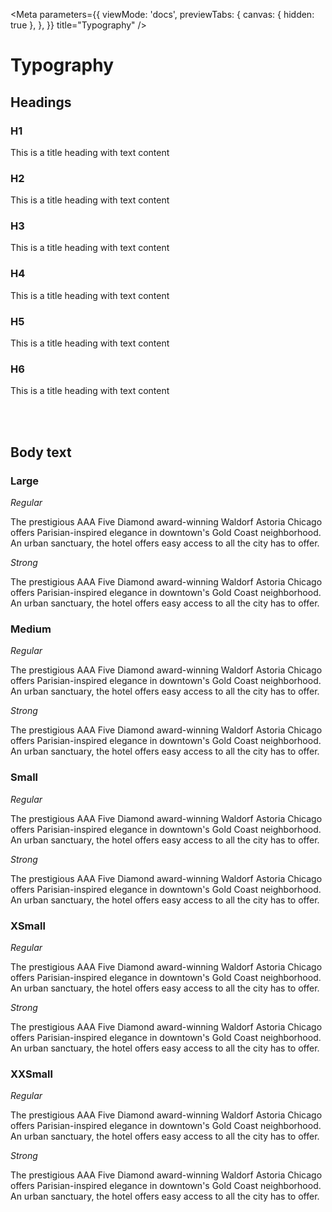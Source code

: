 
<Meta
  parameters={{
    viewMode: 'docs',
    previewTabs: {
      canvas: { hidden: true },
    },
  }}
  title="Typography"
/>

<PageTitle src="postcss/vars" title="Typography" />

# Typography

## Headings

### H1

<Heading tag="h1">This is a title heading with text content</Heading>

### H2

<Heading tag="h2">This is a title heading with text content</Heading>

### H3

<Heading tag="h3">This is a title heading with text content</Heading>

### H4

<Heading tag="h4">This is a title heading with text content</Heading>

### H5

<Heading tag="h5">This is a title heading with text content</Heading>

### H6

<Heading tag="h6">This is a title heading with text content</Heading>

<br />
<br />

## Body text

### Large

_Regular_

<Paragraph size="large">
  The prestigious AAA Five Diamond award-winning Waldorf Astoria Chicago offers
  Parisian-inspired elegance in downtown's Gold Coast neighborhood. An urban
  sanctuary, the hotel offers easy access to all the city has to offer.
</Paragraph>

_Strong_

<Paragraph size="large" fontWeight="semibold">
  The prestigious AAA Five Diamond award-winning Waldorf Astoria Chicago offers
  Parisian-inspired elegance in downtown's Gold Coast neighborhood. An urban
  sanctuary, the hotel offers easy access to all the city has to offer.
</Paragraph>

### Medium

_Regular_

<Paragraph size="medium">
  The prestigious AAA Five Diamond award-winning Waldorf Astoria Chicago offers
  Parisian-inspired elegance in downtown's Gold Coast neighborhood. An urban
  sanctuary, the hotel offers easy access to all the city has to offer.
</Paragraph>

_Strong_

<Paragraph size="medium" fontWeight="semibold">
  The prestigious AAA Five Diamond award-winning Waldorf Astoria Chicago offers
  Parisian-inspired elegance in downtown's Gold Coast neighborhood. An urban
  sanctuary, the hotel offers easy access to all the city has to offer.
</Paragraph>

### Small

_Regular_

<Paragraph size="small">
  The prestigious AAA Five Diamond award-winning Waldorf Astoria Chicago offers
  Parisian-inspired elegance in downtown's Gold Coast neighborhood. An urban
  sanctuary, the hotel offers easy access to all the city has to offer.
</Paragraph>

_Strong_

<Paragraph size="small" fontWeight="semibold">
  The prestigious AAA Five Diamond award-winning Waldorf Astoria Chicago offers
  Parisian-inspired elegance in downtown's Gold Coast neighborhood. An urban
  sanctuary, the hotel offers easy access to all the city has to offer.
</Paragraph>

### XSmall

_Regular_

<Paragraph size="xsmall">
  The prestigious AAA Five Diamond award-winning Waldorf Astoria Chicago offers
  Parisian-inspired elegance in downtown's Gold Coast neighborhood. An urban
  sanctuary, the hotel offers easy access to all the city has to offer.
</Paragraph>

_Strong_

<Paragraph size="xsmall" fontWeight="semibold">
  The prestigious AAA Five Diamond award-winning Waldorf Astoria Chicago offers
  Parisian-inspired elegance in downtown's Gold Coast neighborhood. An urban
  sanctuary, the hotel offers easy access to all the city has to offer.
</Paragraph>

### XXSmall

_Regular_

<Paragraph size="xxsmall">
  The prestigious AAA Five Diamond award-winning Waldorf Astoria Chicago offers
  Parisian-inspired elegance in downtown's Gold Coast neighborhood. An urban
  sanctuary, the hotel offers easy access to all the city has to offer.
</Paragraph>

_Strong_

<Paragraph size="xxsmall" fontWeight="semibold">
  The prestigious AAA Five Diamond award-winning Waldorf Astoria Chicago offers
  Parisian-inspired elegance in downtown's Gold Coast neighborhood. An urban
  sanctuary, the hotel offers easy access to all the city has to offer.
</Paragraph>
